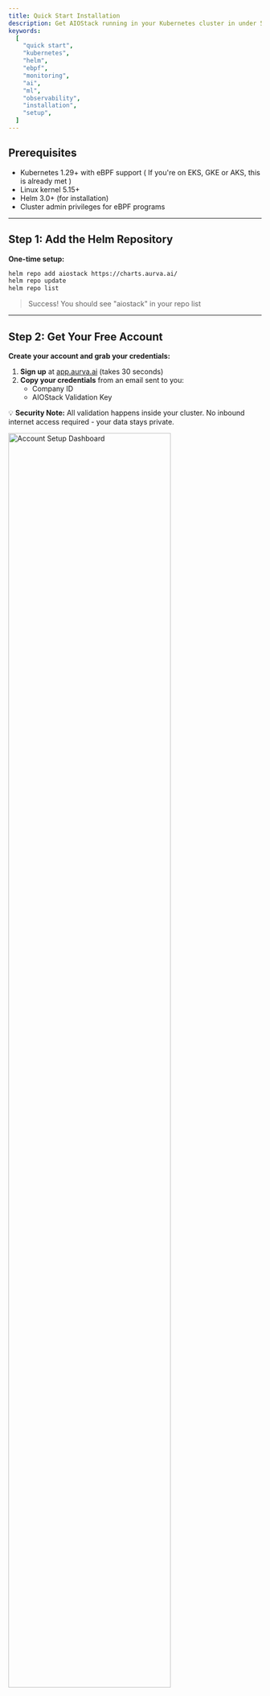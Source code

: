 ```yaml
---
title: Quick Start Installation
description: Get AIOStack running in your Kubernetes cluster in under 5 minutes. Simple, secure, and production-ready.
keywords:
  [
    "quick start",
    "kubernetes",
    "helm",
    "ebpf",
    "monitoring",
    "ai",
    "ml",
    "observability",
    "installation",
    "setup",
  ]
---
```


<Step>
<StepItem title="Get up and running in 5 minutes">

## Prerequisites
- Kubernetes 1.29+ with eBPF support ( If you're on EKS, GKE or AKS, this is already met )
- Linux kernel 5.15+ 
- Helm 3.0+ (for installation)
- Cluster admin privileges for eBPF programs

---

## Step 1: Add the Helm Repository

**One-time setup:**

```bash
helm repo add aiostack https://charts.aurva.ai/
helm repo update
helm repo list
```

> Success! You should see "aiostack" in your repo list

---

## Step 2: Get Your Free Account

**Create your account and grab your credentials:**

1. **Sign up** at [app.aurva.ai](https://app.aurva.ai) (takes 30 seconds)
2. **Copy your credentials** from an email sent to you:
   - Company ID
   - AIOStack Validation Key

💡 **Security Note:** All validation happens inside your cluster. No inbound internet access required - your data stays private.

<img src="/signup_screen.png" alt="Account Setup Dashboard" width="80%" />

---

## Step 3: Configure Your Credentials

**Replace the environment variables with your credentials:**

```bash
# Extract the default values file
helm show values testgh/aiostack > values.yaml

# Edit the values.yaml file and replace:
# In Outpost:
# - name: COMMANDER_URL
#   value: "aiostack-commander.<YOUR NAMESPACE>.svc.cluster.local:7470"
# - name: COMPANY_ID
#   value: "<YOUR COMPANY ID>"
# - name: AIOSTACK_VALIDATION_KEY
#   value: "<YOUR AIOSTACK VALIDATION KEY>"

# In Observer:
# - name: OUTPOST_URL
#   value: "aiostack-outpost.<YOUR NAMESPACE>.svc.cluster.local:7471"
# - name: IS_OUTPOST_URL_SECURE
#   value: "false"
```

> 💡 **Tip:** Ctrl/Cmd + F the word "MODIFY" to find the values to replace.
---

## Step 4: Deploy to Your Cluster


```bash
# Create namespace 
kubectl create namespace aiostack
```

```bash
# Install with your configured values
helm install myaiostack aiostack/aiostack  --namespace aiostack  --values values.yaml
```

---

## Step 5: Verify Installation

**Check if everything is running:**
```bash
kubectl get pods -n aiostack
```

**Expected output:**
```
NAME                     READY   STATUS    RESTARTS   AGE
aiostack-observer-xxx    1/1     Running   0          2m
aiostack-observer-xxy    1/1     Running   0          2m
aiostack-observer-xxz    1/1     Running   0          2m
aiostack-outpost-xxx     1/1     Running   0          2m
```

---

## 🎉 You're Done!

**Next steps:**
Access your dashboard:
- **URL:** `http://app.aurva.ai` 
- **Login:** Use the email and password you signed up with.

---

## Need Help?

**Common issues:**
- **Pods not starting?** Check resource limits and node capacity
- **Can't access dashboard?** Verify your ingress/service configuration
- **Missing data?** Ensure your applications are instrumented

**Get support:**
- 📧 Email: support@aurva.ai
- 📖 Docs: [Full documentation](/docs/home)

</StepItem>
</Step>
